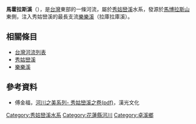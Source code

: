 {{Infobox river
|name=馬霍拉斯溪
|image=
|length=
|source1_location=[[馬博拉斯山|馬博拉斯山]]東側
|mouth_location=[[秀姑巒溪|秀姑巒溪]]
|basin_countries=[[台灣|台灣]]
}}

'''馬霍拉斯溪'''（{{lang-bnn|Mahoras}}），是[[台灣|台灣]]東部的一條河流，屬於[[秀姑巒溪|秀姑巒溪]]水系，發源於[[馬博拉斯山|馬博拉斯山]]東側，注入秀姑巒溪的最長支流[[樂樂溪|樂樂溪]]（拉庫拉庫溪）。

==相關條目==
*[[台灣河流列表|台灣河流列表]]
*[[秀姑巒溪|秀姑巒溪]]
*[[樂樂溪|樂樂溪]]

==參考資料==
*傅金福，[https://web.archive.org/web/20061103040001/http://www.wcis.itri.org.tw/Upload/QUART1/000207/22-4.pdf 河川之美系列- 秀姑巒溪之卷(pdf)]，漢光文化

[[Category:秀姑巒溪水系|Category:秀姑巒溪水系]]
[[Category:花蓮縣河川|Category:花蓮縣河川]]
[[Category:卓溪鄉|Category:卓溪鄉]]

{{Taiwan-river-stub}}